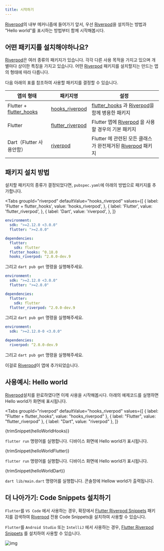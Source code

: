 ```yaml
---
title: 시작하기
---
```



[Riverpod]의 내부 메커니즘에 들어가기 앞서, 우선 [Riverpod]을 설치하는 방법과 
"Hello world"를 표시하는 방법부터 함께 시작해봅시다. 

## 어떤 패키지를 설치해야하나요? 

[Riverpod]은 여러 종류의 패키지가 있습니다. 각각 다른 사용 목적을 가지고 있으며 개별마다 상이한 특징을 가지고 있습니다.
어떤 [Riverpod] 패키지를 설치할지는 만드는 앱의 형태에 따라 다릅니다.

다음 아래의 표를 참조하여 사용할 패키지를 결정할 수 있습니다.

| 앱의 형태                      | 패키지명                                                                           | 설정                                                       |
| ----------------------------- | ---------------------------------------------------------------------------------- | -------------------------------------------------------   |
| Flutter + [flutter_hooks]     | [hooks_riverpod]                                                                   | [flutter_hooks] 과 [Riverpod]을 함께 병용한 패키지          |
| Flutter                       | [flutter_riverpod]                                                                 | Flutter 앱에 [Riverpod] 을 사용할 경우의 기본 패키지         |
| Dart（Flutter 사용안함）       | [riverpod](https://github.com/rrousselGit/riverpod/tree/master/packages/riverpod) | Flutter 에 관련된 모든 클래스가 완전제거된  [Riverpod] 패키지 |

## 패키지 설치 방법

설치할 패키지의 종류가 결정되었다면, `pubspec.yaml`에 아래의 방법으로 패키지를 추가합니다.

<Tabs
  groupId="riverpod"
  defaultValue="hooks_riverpod"
  values={[
    { label: 'Flutter + flutter_hooks', value: 'hooks_riverpod', },
    { label: 'Flutter', value: 'flutter_riverpod', },
    { label: 'Dart', value: 'riverpod', },
  ]}
>
<TabItem value="hooks_riverpod">

```yaml title="pubspec.yaml"
environment:
  sdk: ">=2.12.0 <3.0.0"
  flutter: ">=2.0.0"

dependencies:
  flutter:
    sdk: flutter
  flutter_hooks: ^0.18.0
  hooks_riverpod: ^2.0.0-dev.9
```

그리고  `dart pub get` 명령을 실행해주세요.

</TabItem>
<TabItem value="flutter_riverpod">

```yaml title="pubspec.yaml"
environment:
  sdk: ">=2.12.0 <3.0.0"
  flutter: ">=2.0.0"

dependencies:
  flutter:
    sdk: flutter
  flutter_riverpod: ^2.0.0-dev.9
```

그리고  `dart pub get` 명령을 실행해주세요.

</TabItem>
<TabItem value="riverpod">

```yaml title="pubspec.yaml"
environment:
  sdk: ">=2.12.0-0 <3.0.0"

dependencies:
  riverpod: ^2.0.0-dev.9
```

그리고  `dart pub get` 명령을 실행해주세요.

</TabItem>
</Tabs>

이걸로 [Riverpod]이 앱에 추가되었습니다.

## 사용예시: Hello world

[Riverpod]설치를 완료하였다면 이제 사용을 시작해봅시다. 
아래의 예제코드를 실행하면 Hello world가 화면에 표시됩니다. 


<Tabs
  groupId="riverpod"
  defaultValue="hooks_riverpod"
  values={[
    { label: "Flutter + flutter_hooks", value: "hooks_riverpod" },
    { label: "Flutter", value: "flutter_riverpod" },
    { label: "Dart", value: "riverpod" },
  ]}
>
<TabItem value="hooks_riverpod">

<CodeBlock title="lib/main.dart">{trimSnippet(helloWorldHooks)}</CodeBlock>

`flutter run` 명령어를 실행합니다.
디바이스 화면에 Hello world가 표시됩니다. 

</TabItem>
<TabItem value="flutter_riverpod">

<CodeBlock title="lib/main.dart">{trimSnippet(helloWorldFlutter)}</CodeBlock>

`flutter run` 명령어를 실행합니다.
디바이스 화면에 Hello world가 표시됩니다. 

</TabItem>
<TabItem value="riverpod">

<CodeBlock title="lib/main.dart">{trimSnippet(helloWorldDart)}</CodeBlock>

`dart lib/main.dart` 명령어를 실행합니다.
콘솔창에 Hellow world가 출력됩니다. 

</TabItem>
</Tabs>

## 더 나아가기: Code Snippets 설치하기

`Flutter`를 `VS Code` 에서 사용하는 경우, 확장에서
[Flutter Riverpod Snippets](https://marketplace.visualstudio.com/items?itemName=robert-brunhage.flutter-riverpod-snippets)
패키지를 검색하여 [Riverpod] 전용 Code Snippets을 설치하여 사용할 수 있습니다.

`Flutter`를 `Android Studio` 또는 `IntelliJ` 에서 사용하는 경우, 
[Flutter Riverpod Snippets](https://plugins.jetbrains.com/plugin/14641-flutter-riverpod-snippets)
를 설치하여 사용할 수 있습니다.

![img](/img/snippets/greetingProvider.gif)

[riverpod]: https://github.com/rrousselgit/riverpod
[hooks_riverpod]: https://pub.dev/packages/hooks_riverpod
[flutter_riverpod]: https://pub.dev/packages/flutter_riverpod
[flutter_hooks]: https://github.com/rrousselGit/flutter_hooks
